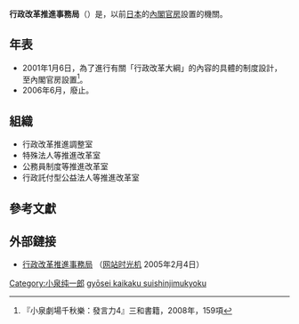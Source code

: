 {{Unreferenced|time=2020-08-27T19:29:32+00:00}}
'''行政改革推進事務局'''（{{jpn|j=行政改革推進事務局|hg=ぎょうせいかいかくすいしんじむきょく}}）是，以前[[日本|日本]]的[[內閣官房|內閣官房]]設置的機關。

== 年表 ==
*2001年1月6日，為了進行有關「行政改革大綱」的內容的具體的制度設計，至內閣官房設置<ref>『小泉劇場千秋樂：發言力4』三和書籍，2008年，159項</ref>。
*2006年6月，廢止。

== 組織 ==
* 行政改革推進調整室
* 特殊法人等推進改革室
* 公務員制度等推進改革室
* 行政託付型公益法人等推進改革室

== 參考文獻 ==
{{Reflist|30em}}

== 外部鏈接 ==
*[https://web.archive.org/web/20050204085559/http://www.gyoukaku.go.jp/jimukyoku/index.html 行政改革推進事務局] （[[网站时光机|网站时光机]] 2005年2月4日）

{{日本中央省廳}}
[[Category:小泉纯一郎|Category:小泉纯一郎]]
[[Category:2001年建立政府機構|gyōsei kaikaku suishinjimukyoku]]